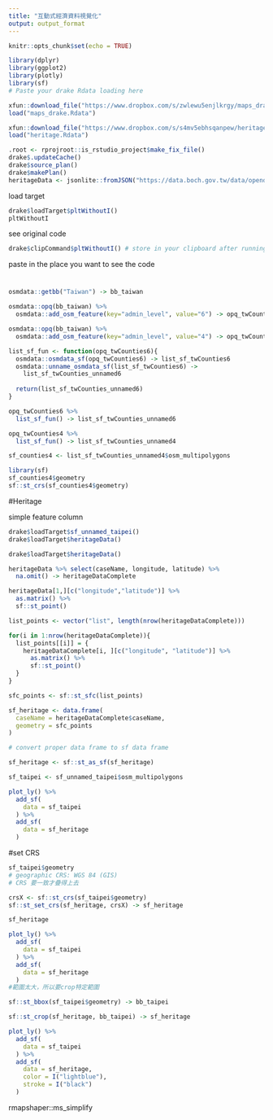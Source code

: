 ```yaml
---
title: "互動式經濟資料視覺化"
output: output_format
---
```


```r
knitr::opts_chunk$set(echo = TRUE)
```

```r
library(dplyr)
library(ggplot2)
library(plotly)
library(sf)
# Paste your drake Rdata loading here

xfun::download_file("https://www.dropbox.com/s/zwlewu5enjlkrgy/maps_drake.Rdata?dl=1", mode="wb")
load("maps_drake.Rdata")
```
```r
xfun::download_file("https://www.dropbox.com/s/s4mv5ebhsqanpew/heritage.Rdata?dl=1", mode="wb")
load("heritage.Rdata")
```


```r
.root <- rprojroot::is_rstudio_project$make_fix_file()
drake$.updateCache()
drake$source_plan()
drake$makePlan()
heritageData <- jsonlite::fromJSON("https://data.boch.gov.tw/data/opendata/v2/assetsCase/1.1.json")
```

load target
```r
drake$loadTarget$pltWithoutI()
pltWithoutI
```

see original code
```r
drake$clipCommand$pltWithoutI() # store in your clipboard after running this command
```

paste in the place you want to see the code


#

```r
osmdata::getbb("Taiwan") -> bb_taiwan

osmdata::opq(bb_taiwan) %>%
  osmdata::add_osm_feature(key="admin_level", value="6") -> opq_twCounties6

osmdata::opq(bb_taiwan) %>%
  osmdata::add_osm_feature(key="admin_level", value="4") -> opq_twCounties4

list_sf_fun <- function(opq_twCounties6){
  osmdata::osmdata_sf(opq_twCounties6) -> list_sf_twCounties6
  osmdata::unname_osmdata_sf(list_sf_twCounties6) ->
    list_sf_twCounties_unnamed6
  
  return(list_sf_twCounties_unnamed6)
}

opq_twCounties6 %>%
  list_sf_fun() -> list_sf_twCounties_unnamed6

opq_twCounties4 %>%
  list_sf_fun() -> list_sf_twCounties_unnamed4

sf_counties4 <- list_sf_twCounties_unnamed4$osm_multipolygons
```

```r
library(sf)
sf_counties4$geometry
sf::st_crs(sf_counties4$geometry)
```

#Heritage

simple feature column

```r
drake$loadTarget$sf_unnamed_taipei()
drake$loadTarget$heritageData()
```

```r
drake$loadTarget$heritageData()
```

```r


heritageData %>% select(caseName, longitude, latitude) %>% 
  na.omit() -> heritageDataComplete

heritageData[1,][c("longitude","latitude")] %>% 
  as.matrix() %>%
  sf::st_point()

list_points <- vector("list", length(nrow(heritageDataComplete)))

for(i in 1:nrow(heritageDataComplete)){
  list_points[[i]] = {
    heritageDataComplete[i, ][c("longitude", "latitude")] %>%
      as.matrix() %>%
      sf::st_point()
  }
}

sfc_points <- sf::st_sfc(list_points)

```

```r
sf_heritage <- data.frame(
  caseName = heritageDataComplete$caseName,
  geometry = sfc_points
)

# convert proper data frame to sf data frame

sf_heritage <- sf::st_as_sf(sf_heritage)
```

```r
sf_taipei <- sf_unnamed_taipei$osm_multipolygons
```

```r
plot_ly() %>%
  add_sf(
    data = sf_taipei
  ) %>% 
  add_sf(
    data = sf_heritage
  )
```

#set CRS
```r
sf_taipei$geometry
# geographic CRS: WGS 84 (GIS)
# CRS 要一致才疊得上去

crsX <- sf::st_crs(sf_taipei$geometry)
sf::st_set_crs(sf_heritage, crsX) -> sf_heritage

sf_heritage
```
```r
plot_ly() %>%
  add_sf(
    data = sf_taipei
  ) %>% 
  add_sf(
    data = sf_heritage
  )
#範圍太大，所以要crop特定範圍
```
```r
sf::st_bbox(sf_taipei$geometry) -> bb_taipei
```

```r
sf::st_crop(sf_heritage, bb_taipei) -> sf_heritage
```
```r
plot_ly() %>%
  add_sf(
    data = sf_taipei
  ) %>% 
  add_sf(
    data = sf_heritage,
    color = I("lightblue"),
    stroke = I("black")
  )


```
rmapshaper::ms_simplify

```r

```

